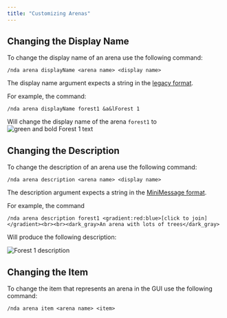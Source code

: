 ```yaml
---
title: "Customizing Arenas"
---
```



## Changing the Display Name

To change the display name of an arena use the following command:

```mcfunction
/nda arena displayName <arena name> <display name>
```

The display name argument expects a string in the [legacy format](https://docs.advntr.dev/serializer/legacy.html).

For example, the command:

```mcfunction
/nda arena displayName forest1 &a&lForest 1
```

Will change the display name of the arena `forest1` to <Image style="vertical-align: middle; display: inline;" alt="green and bold Forest 1 text" src={forest1DisplayNameImg} />

## Changing the Description

To change the description of an arena use the following command:

```mcfunction
/nda arena description <arena name> <display name>
```

The description argument expects a string in the [MiniMessage format](https://docs.advntr.dev/minimessage/format.html).

For example, the command

```mcfunction
/nda arena description forest1 <gradient:red:blue>[click to join]</gradient><br><br><dark_gray>An arena with lots of trees</dark_gray>
```

Will produce the following description:

![Forest 1 description](../../../assets/docs/guides/customizing-arenas/forest1-description.png)

## Changing the Item

To change the item that represents an arena in the GUI use the following command:

```mcfunction
/nda arena item <arena name> <item>
```

